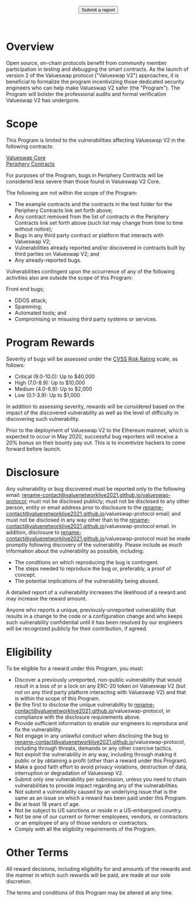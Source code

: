 

<BG />

<div style={{maxWidth: '650px', margin: '0px auto'}}>
<Title>Valueswap V2 Bug Bounty</Title>

<center>
  <Button style={{color: 'white'}} href="mailto:rename-contact@valuenetworklive2021.github.io/valueswap-protocol">
    Submit a report
  </Button>
</center>
<br/>
<br/>


# Overview

Open source, on-chain protocols benefit from community member participation in testing and debugging the smart contracts. As the launch of version 2 of the Valueswap protocol ("Valueswap V2") approaches, it is beneficial to formalize the program incentivizing those dedicated security engineers who can help make Valueswap V2 safer (the "Program"). The Program will bolster the professional audits and formal verification Valueswap V2 has undergone.

# Scope

This Program is limited to the vulnerabilities affecting Valueswap V2 in the following contracts:

[Valueswap Core](https://github.com/valuenetworklive2021/valueswap-v2-core) <br/>
[Periphery Contracts](https://github.com/valuenetworklive2021/valueswap-v2-periphery)

For purposes of the Program, bugs in Periphery Contracts will be considered less severe than those found in Valueswap V2 Core.
 
The following are not within the scope of the Program:
 
- The example contracts and the contracts in the test folder for the Periphery Contracts link set forth above; 
- Any contract removed from the list of contracts in the Periphery Contracts link set forth above (such list may change from time to time without notice); 
- Bugs in any third party contract or platform that interacts with Valueswap V2;
- Vulnerabilities already reported and/or discovered in contracts built by third parties on Valueswap V2; and
- Any already-reported bugs.
 
Vulnerabilities contingent upon the occurrence of any of the following activities also are outside the scope of this Program:
 
Front end bugs;
- DDOS attack;
- Spamming;
- Automated tools; and
- Compromising or misusing third party systems or services.


# **Program Rewards**

Severity of bugs will be assessed under the [CVSS Risk Rating](https://www.first.org/cvss/calculator/3.0) scale, as follows:   
 
- Critical (9.0-10.0): Up to $40,000
- High (7.0-8.9): Up to $10,000
- Medium (4.0-6.9): Up to $2,000
- Low (0.1-3.9): Up to $1,000
 
In addition to assessing severity, rewards will be considered based on the impact of the discovered vulnerability as well as the level of difficulty in discovering such vulnerability.
 
Prior to the deployment of Valueswap V2 to the Ethereum mainnet, which is expected to occur in May 2020, successful bug reporters will receive a 20% bonus on their bounty pay out. This is to incentivize hackers to come forward before launch. 


# **Disclosure**

Any vulnerability or bug discovered must be reported only to the following email: [rename-contact@valuenetworklive2021.github.io/valueswap-protocol](mailto:rename-contact@valuenetworklive2021.github.io/valueswap-protocol); must not be disclosed publicly; must not be disclosed to any other person, entity or email address prior to disclosure to the rename-contact@valuenetworklive2021.github.io/valueswap-protocol email; and must not be disclosed in any way other than to the rename-contact@valuenetworklive2021.github.io/valueswap-protocol email.  In addition, disclosure to rename-contact@valuenetworklive2021.github.io/valueswap-protocol must be made promptly following discovery of the vulnerability.
Please include as much information about the vulnerability as possible, including:
 
- The conditions on which reproducing the bug is contingent.
- The steps needed to reproduce the bug or, preferably, a proof of concept.
- The potential implications of the vulnerability being abused.

A detailed report of a vulnerability increases the likelihood of a reward and may increase the reward amount. 
 
Anyone who reports a unique, previously-unreported vulnerability that results in a change to the code or a configuration change and who keeps such vulnerability confidential until it has been resolved by our engineers will be recognized publicly for their contribution, if agreed.


# **Eligibility**

To be eligible for a reward under this Program, you must:
- Discover a previously unreported, non-public vulnerability that would result in a loss of or a lock on any ERC-20 token on Valueswap V2 (but not on any third party platform interacting with Valueswap V2) and that is within the scope of this Program.
- Be the first to disclose the unique vulnerability to rename-contact@valuenetworklive2021.github.io/valueswap-protocol, in compliance with the disclosure requirements above. 
- Provide sufficient information to enable our engineers to reproduce and fix the vulnerability.
- Not engage in any unlawful conduct when disclosing the bug to rename-contact@valuenetworklive2021.github.io/valueswap-protocol, including through threats, demands or any other coercive tactics.
- Not exploit the vulnerability in any way, including through making it public or by obtaining a profit (other than a reward under this Program).
- Make a good faith effort to avoid privacy violations, destruction of data, interruption or degradation of Valueswap V2.
- Submit only one vulnerability per submission, unless you need to chain vulnerabilities to provide impact regarding any of the vulnerabilities.
- Not submit a vulnerability caused by an underlying issue that is the same as an issue on which a reward has been paid under this Program.
- Be at least 18 years of age.
- Not be subject to US sanctions or reside in a US-embargoed country.
- Not be one of our current or former employees, vendors, or contractors or an employee of any of those vendors or contractors.
- Comply with all the eligibility requirements of the Program.


# **Other Terms**

All reward decisions, including eligibility for and amounts of the rewards and the manner in which such rewards will be paid, are made at our sole discretion.  
 
The terms and conditions of this Program may be altered at any time.
 

<br/>
<br/>
<br/>

</div>
